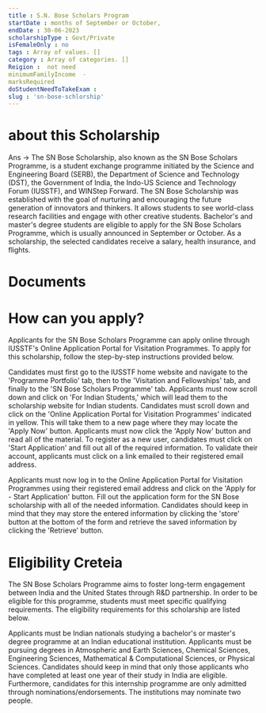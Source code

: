 ```yaml
---
title : S.N. Bose Scholars Program
startDate : months of September or October,
endDate : 30-06-2023
scholarshipType : Govt/Private
isFemaleOnly : no
tags : Array of values. []
category : Array of categories. []
Reigion :  not need
minimumFamilyIncome  - 
marksRequired
doStudentNeedToTakeExam : 
slug : 'sn-bose-schlorship'
---
```

 

 # about this Scholarship
Ans  -> The SN Bose Scholarship, also known as the SN Bose Scholars Programme, is a student exchange programme initiated by the Science and Engineering Board (SERB), the Department of Science and Technology (DST), the Government of India, the Indo-US Science and Technology Forum (IUSSTF), and WINStep Forward. The SN Bose Scholarship was established with the goal of nurturing and encouraging the future generation of innovators and thinkers. It allows students to see world-class research facilities and engage with other creative students. Bachelor's and master's degree students are eligible to apply for the SN Bose Scholars Programme, which is usually announced in September or October. As a scholarship, the selected candidates receive a salary, health insurance, and flights.


 # Documents




 # How can you apply?
Applicants for the SN Bose Scholars Programme can apply online through IUSSTF's Online Application Portal for Visitation Programmes. To apply for this scholarship, follow the step-by-step instructions provided below.


Candidates must first go to the IUSSTF home website and navigate to the 'Programme Portfolio' tab, then to the 'Visitation and Fellowships' tab, and finally to the 'SN Bose Scholars Programme' tab.
Applicants must now scroll down and click on 'For Indian Students,' which will lead them to the scholarship website for Indian students.
Candidates must scroll down and click on the 'Online Application Portal for Visitation Programmes' indicated in yellow. This will take them to a new page where they may locate the 'Apply Now' button.
Applicants must now click the 'Apply Now' button and read all of the material.
To register as a new user, candidates must click on 'Start Application' and fill out all of the required information. To validate their account, applicants must click on a link emailed to their registered email address.

Applicants must now log in to the Online Application Portal for Visitation Programmes using their registered email address and click on the 'Apply for - Start Application' button.
Fill out the application form for the SN Bose scholarship with all of the needed information.
Candidates should keep in mind that they may store the entered information by clicking the 'store' button at the bottom of the form and retrieve the saved information by clicking the 'Retrieve' button.


 # Eligibility Creteia

 The SN Bose Scholars Programme aims to foster long-term engagement between India and the United States through R&D partnership. In order to be eligible for this programme, students must meet specific qualifying requirements. The eligibility requirements for this scholarship are listed below.


Applicants must be Indian nationals studying a bachelor's or master's degree programme at an Indian educational institution.
Applicants must be pursuing degrees in Atmospheric and Earth Sciences, Chemical Sciences, Engineering Sciences, Mathematical & Computational Sciences, or Physical Sciences.
Candidates should keep in mind that only those applicants who have completed at least one year of their study in India are eligible.
Furthermore, candidates for this internship programme are only admitted through nominations/endorsements. The institutions may nominate two people.